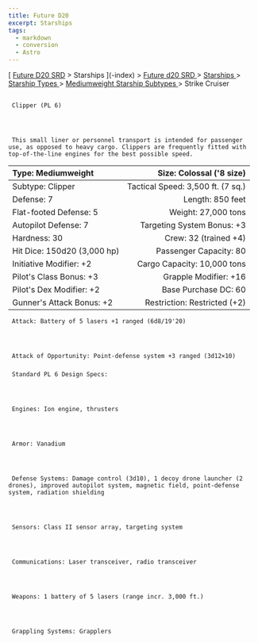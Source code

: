 ```yaml
---
title: Future D20
excerpt: Starships
tags:
  - markdown
  - conversion
  - Astro
---
```







[
[Future D20 SRD]( / ) > Starships
     ](-index)
     >
     [
      Future d20 SRD
     ](future-d20-srd-index)
     >
     [
      Starships
     ](future-d20-srd-starships-index)
     >
     [
      Starship Types
     ](future-d20-srd-starships-starship-types-index)
     >
     [
      Mediumweight Starship Subtypes
     ](future-d20-srd-starships-starship-types-mediumweight-starship-subtypes-index)
     > Strike Cruiser
    





## 
     Clipper (PL 6)
    



     This small liner or personnel transport is intended for passenger use, as opposed to heavy cargo. Clippers are frequently fitted with top-of-the-line engines for the best possible speed.
    


| Type: Mediumweight | Size: Colossal ('8 size) |
| :-------------------- | --------------------------: |
| Subtype: Clipper | Tactical Speed: 3,500 ft. (7 sq.) |
| Defense: 7 | Length: 850 feet |
| Flat-footed Defense: 5 | Weight: 27,000 tons |
| Autopilot Defense: 7 | Targeting System Bonus: +3 |
| Hardness: 30 | Crew: 32 (trained +4) |
| Hit Dice: 150d20 (3,000 hp) | Passenger Capacity: 80 |
| Initiative Modifier: +2 | Cargo Capacity: 10,000 tons |
| Pilot's Class Bonus: +3 | Grapple Modifier: +16 |
| Pilot's Dex Modifier: +2 | Base Purchase DC: 60 |
| Gunner's Attack Bonus: +2 | Restriction: Restricted (+2) |




     Attack: Battery of 5 lasers +1 ranged (6d8/19'20)
    



     Attack of Opportunity: Point-defense system +3 ranged (3d12×10)
    


### 
     Standard PL 6 Design Specs:
    



     Engines: Ion engine, thrusters
    



     Armor: Vanadium
    



     Defense Systems: Damage control (3d10), 1 decoy drone launcher (2 drones), improved autopilot system, magnetic field, point-defense system, radiation shielding
    



     Sensors: Class II sensor array, targeting system
    



     Communications: Laser transceiver, radio transceiver
    



     Weapons: 1 battery of 5 lasers (range incr. 3,000 ft.)
    



     Grappling Systems: Grapplers
    




